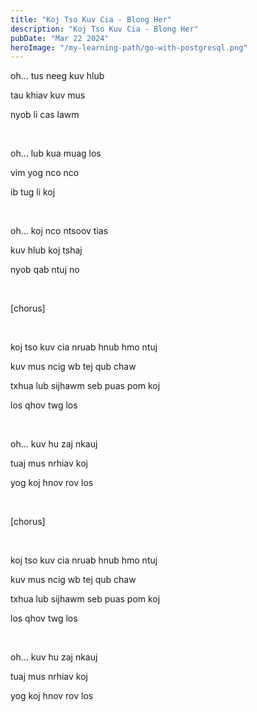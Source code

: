```yaml
---
title: "Koj Tso Kuv Cia - Blong Her"
description: "Koj Tso Kuv Cia - Blong Her"
pubDate: "Mar 22 2024"
heroImage: "/my-learning-path/go-with-postgresql.png"
---
```


oh... tus neeg kuv hlub

tau khiav kuv mus

nyob li cas lawm

<br />

oh... lub kua muag los

vim yog nco nco

ib tug li koj

<br />

oh... koj nco ntsoov tias

kuv hlub koj tshaj

nyob qab ntuj no

<br />

[chorus]

<br />

koj tso kuv cia nruab hnub hmo ntuj

kuv mus ncig wb tej qub chaw

txhua lub sijhawm seb puas pom koj

los qhov twg los

<br />

oh... kuv hu zaj nkauj

tuaj mus nrhiav koj

yog koj hnov rov los

<br />

[chorus]

<br />

koj tso kuv cia nruab hnub hmo ntuj

kuv mus ncig wb tej qub chaw

txhua lub sijhawm seb puas pom koj

los qhov twg los

<br />

oh... kuv hu zaj nkauj

tuaj mus nrhiav koj

yog koj hnov rov los
